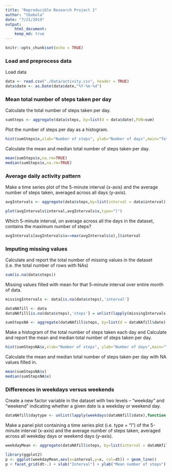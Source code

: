 ```yaml
---
title: "Reproducible Research Project 1"
author: "tbabola"
date: "7/21/2019"
output: 
    html_document:
    keep_md: true
---
```


```r
knitr::opts_chunk$set(echo = TRUE)
```

### Load and preprocess data

Load data

```r
data <- read.csv("./Data/activity.csv", header = TRUE)
data$date <- as.Date(data$date,"%Y-%m-%d")
```

### Mean total number of steps taken per day

Calculate the total number of steps taken per day.
```r
sumSteps <- aggregate(data$steps, by=list(d = data$date),FUN=sum)
```

Plot the number of steps per day as a histogram.
```r
hist(sumSteps$x,xlab="Number of steps", ylab="Number of days",main="Total number of steps per day")
```

Calculate the mean and median total number of steps taken per day.
```r
mean(sumSteps$x,na.rm=TRUE)
median(sumSteps$x,na.rm=TRUE)
```


### Average daily activity pattern

Make a time series plot of the 5-minute interval (x-axis) and the average number of steps taken, averaged across all days (y-axis).

```r
avgIntervals <- aggregate(data$steps,by=list(interval = data$interval),FUN=mean, na.rm=TRUE)
```
```r
plot(avgIntervals$interval,avgIntervals$x,type="l")
```

Which 5-minute interval, on average across all the days in the dataset, contains the maximum number of steps?
```r
avgIntervals[avgIntervals$x==max(avgIntervals$x),]$interval
```


### Imputing missing values
Calculate and report the total number of missing values in the dataset (i.e. the total number of rows with NAs)

```r
sum(is.na(data$steps))
```

Missing values filled with mean for that 5-minute interval over entire month of data.

```r
missingIntervals <- data[is.na(data$steps),'interval']

dataNAfill <- data
dataNAfill[is.na(data$steps),'steps'] = unlist(lapply(missingIntervals,function(x) avgIntervals[avgIntervals$interval == x,'x']))

sumStepsNA <- aggregate(dataNAfill$steps, by=list(d = dataNAfill$date),FUN=sum)
```

Make a histogram of the total number of steps taken each day and Calculate and report the mean and median total number of steps taken per day.


```r
hist(sumStepsNA$x,xlab="Number of steps", ylab="Number of days",main="Total number of steps per day")
```

Calculate the mean and median total number of steps taken per day with NA values filled in.
```r
mean(sumStepsNA$x)
median(sumStepsNA$x)
```

### Differences in weekdays versus weekends

Create a new factor variable in the dataset with two levels – “weekday” and “weekend” indicating whether a given date is a weekday or weekend day.
```r
dataNAfill$daytype <- unlist(lapply(weekdays(dataNAfill$date),function(x) ifelse(x == "Saturday" | x == "Sunday","weekend","weekday")))
```

Make a panel plot containing a time series plot (i.e. type = "l") of the 5-minute interval (x-axis) and the average number of steps taken, averaged across all weekday days or weekend days (y-axis). 

```r
weekdayMean <- aggregate(dataNAfill$steps, by=list(interval = dataNAfill$interval,dt= dataNAfill$daytype),FUN=mean)
```

```r
library(ggplot2)
p <- ggplot(weekdayMean,aes(x=interval,y=x, col=dt)) + geom_line()
p + facet_grid(dt~.) + xlab("Interval") + ylab("Mean number of steps") + guides(fill=FALSE)
```
